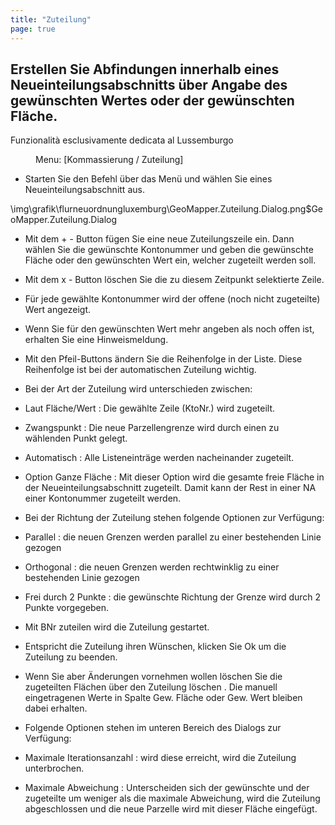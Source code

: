 ```yaml
---
title: "Zuteilung"
page: true
---
```

## Erstellen Sie Abfindungen innerhalb eines Neueinteilungsabschnitts &#252;ber Angabe des gew&#252;nschten Wertes oder der gew&#252;nschten Fl&#228;che.
<Success>
Funzionalit&#224; esclusivamente dedicata al Lussemburgo
</Success>

<GeoMapper> <Menu> Menu: [Kommassierung / Zuteilung] </Menu> 


- Starten Sie den Befehl &#252;ber das Men&#252; und w&#228;hlen Sie eines Neueinteilungsabschnitt aus.





<Image>\img\grafik\flurneuordnungluxemburg\GeoMapper.Zuteilung.Dialog.png$GeoMapper.Zuteilung.Dialog</Image>

- Mit dem <Border> + </Border>  - Button f&#252;gen Sie eine neue Zuteilungszeile ein. Dann w&#228;hlen Sie die gew&#252;nschte Kontonummer und geben die gew&#252;nschte Fl&#228;che oder den gew&#252;nschten Wert ein, welcher zugeteilt werden soll.


- Mit dem <Border> x </Border>  - Button l&#246;schen Sie die zu diesem Zeitpunkt selektierte Zeile.


- F&#252;r jede gew&#228;hlte Kontonummer wird der offene (noch nicht zugeteilte) Wert angezeigt.


- Wenn Sie f&#252;r den gew&#252;nschten Wert mehr angeben als noch offen ist, erhalten Sie eine Hinweismeldung.








- Mit den Pfeil-Buttons &#228;ndern Sie die Reihenfolge in der Liste. Diese Reihenfolge ist bei der automatischen Zuteilung wichtig.






- Bei der Art der Zuteilung wird unterschieden zwischen:


- Laut <Italic> Fl&#228;che/Wert </Italic> : Die gew&#228;hlte Zeile (KtoNr.) wird zugeteilt.


- <Italic> Zwangspunkt </Italic> : Die neue Parzellengrenze wird durch einen zu w&#228;hlenden Punkt gelegt.


- <Italic> Automatisch </Italic> : Alle Listeneintr&#228;ge werden nacheinander zugeteilt.


- Option <Italic> Ganze Fl&#228;che </Italic> : Mit dieser Option wird die gesamte freie Fl&#228;che in der Neueinteilungsabschnitt zugeteilt. Damit kann der Rest in einer NA einer Kontonummer zugeteilt werden.








- Bei der Richtung der Zuteilung stehen folgende Optionen zur Verf&#252;gung:


- <Italic> Parallel </Italic> : die neuen Grenzen werden parallel zu einer bestehenden Linie gezogen


- <Italic> Orthogonal </Italic> : die neuen Grenzen werden rechtwinklig zu einer bestehenden Linie gezogen


- <Italic> Frei durch 2 Punkte </Italic> : die gew&#252;nschte Richtung der Grenze wird durch 2 Punkte vorgegeben.








- Mit <Border> BNr zuteilen </Border>  wird die Zuteilung gestartet.


- Entspricht die Zuteilung ihren W&#252;nschen, klicken Sie <Border> Ok </Border>  um die Zuteilung zu beenden.


- Wenn Sie aber &#196;nderungen vornehmen wollen l&#246;schen Sie die zugeteilten Fl&#228;chen &#252;ber den <Border> Zuteilung löschen </Border> . Die manuell eingetragenen Werte in Spalte <Italic> Gew. Fl&#228;che </Italic>  oder <Italic> Gew. Wert </Italic>  bleiben dabei erhalten.








- Folgende Optionen stehen im unteren Bereich des Dialogs zur Verf&#252;gung:


- <Italic> Maximale Iterationsanzahl </Italic> :  wird diese erreicht, wird die Zuteilung unterbrochen.


- <Italic> Maximale Abweichung </Italic> :  Unterscheiden sich der gew&#252;nschte und der zugeteilte um weniger als die maximale Abweichung, wird die Zuteilung abgeschlossen und die neue Parzelle wird mit dieser Fl&#228;che eingef&#252;gt.







</GeoMapper>
